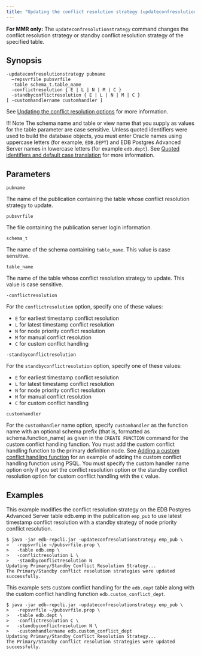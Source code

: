```yaml
---
title: "Updating the conflict resolution strategy (updateconfresolutionstrategy)"
---
```


<div id="updating_conflict_resolution_strategy" class="registered_link"></div>

**For MMR only:** The `updateconfresolutionstrategy` command changes the conflict resolution strategy or standby conflict resolution strategy of the specified table.

## Synopsis

```text
-updateconfresolutionstrategy pubname
  –repsvrfile pubsvrfile
  -table schema_t.table_name
  -conflictresolution { E | L | N | M | C }
  -standbyconflictresolution { E | L | N | M | C }
[ -customhandlername customhandler ]
```

See [Updating the conflict resolution options](../../06_mmr_operation/08_update_conflict_resolution_options/#update_conflict_resolution_options) for more information.

!!! Note
    The schema name and table or view name that you supply as values for the table parameter are case sensitive. Unless quoted identifiers were used to build the database objects, you must enter Oracle names using uppercase letters (for example, `EDB.DEPT`) and EDB Postgres Advanced Server names in lowercase letters (for example `edb.dept`). See [Quoted identifiers and default case translation](../../10_appendix/04_miscellaneous_xdb_processing_topics/05_quoted_identifiers/#quoted_identifiers) for more information.


## Parameters

`pubname`

The name of the publication containing the table whose conflict resolution strategy to update.

`pubsvrfile`

The file containing the publication server login information.

`schema_t`

The name of the schema containing `table_name`. This value is case sensitive.

`table_name`

The name of the table whose conflict resolution strategy to update. This value is case sensitive.

`-conflictresolution`

For the `conflictresolution` option, specify one of these values:

-  `E` for earliest timestamp conflict resolution
-  `L` for latest timestamp conflict resolution
-  `N` for node priority conflict resolution
-  `M` for manual conflict resolution
-  `C` for custom conflict handling

`-standbyconflictresolution`

For the `standbyconflictresolution` option, specify one of these values:

-  `E` for earliest timestamp conflict resolution
-  `L` for latest timestamp conflict resolution
-  `N` for node priority conflict resolution
-  `M` for manual conflict resolution
-  `C` for custom conflict handling

`customhandler`

For the `customhandler` name option, specify `customhandler` as the function name with an optional schema prefix (that is, formatted as schema.function_name) as given in the `CREATE FUNCTION` command for the custom conflict handling function. You must add the custom conflict handling function to the primary definition node. See [Adding a custom conflict handling function](../../06_mmr_operation/06_conflict_resolution/08_custom_conflict_handling/02_adding_custom_conflict_handling_function/#adding_custom_conflict_handling_function) for an example of adding the custom conflict handling function using PSQL. You must specify the custom handler name option only if you set the conflict resolution option or the standby conflict resolution option for custom conflict handling with the `C` value.

## Examples

This example modifies the conflict resolution strategy on the EDB Postgres Advanced Server table edb.emp in the publication `emp_pub` to use latest timestamp conflict resolution with a standby strategy of node priority conflict resolution.

```text
$ java -jar edb-repcli.jar -updateconfresolutionstrategy emp_pub \
>   -repsvrfile ~/pubsvrfile.prop \
>   -table edb.emp \
>   -conflictresolution L \
>   -standbyconflictresolution N
Updating Primary/Standby Conflict Resolution Strategy...
The Primary/Standby conflict resolution strategies were updated successfully.
```

This example sets custom conflict handling for the `edb.dept` table along with the custom conflict handling function `edb.custom_conflict_dept`.

```text
$ java -jar edb-repcli.jar -updateconfresolutionstrategy emp_pub \
>   -repsvrfile ~/pubsvrfile.prop \
>   -table edb.dept \
>   -conflictresolution C \
>   -standbyconflictresolution N \
>   -customhandlername edb.custom_conflict_dept
Updating Primary/Standby Conflict Resolution Strategy...
The Primary/Standby conflict resolution strategies were updated successfully.
```
